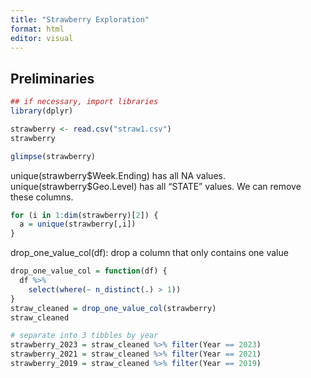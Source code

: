 ```yaml
---
title: "Strawberry Exploration"
format: html
editor: visual
---
```


## Preliminaries

```r
## if necessary, import libraries
library(dplyr)
```

```r
strawberry <- read.csv("straw1.csv")
strawberry
```

```r
glimpse(strawberry)
```

unique(strawberry\$Week.Ending) has all NA values. unique(strawberry\$Geo.Level) has all "STATE" values. We can remove these columns.

```r
for (i in 1:dim(strawberry)[2]) {
  a = unique(strawberry[,i])
}
```

drop_one_value_col(df): drop a column that only contains one value

```r
drop_one_value_col = function(df) {
  df %>%
    select(where(~ n_distinct(.) > 1))
}
straw_cleaned = drop_one_value_col(strawberry)
straw_cleaned
```

```r
# separate into 3 tibbles by year
strawberry_2023 = straw_cleaned %>% filter(Year == 2023)
strawberry_2021 = straw_cleaned %>% filter(Year == 2021)
strawberry_2019 = straw_cleaned %>% filter(Year == 2019)
```
